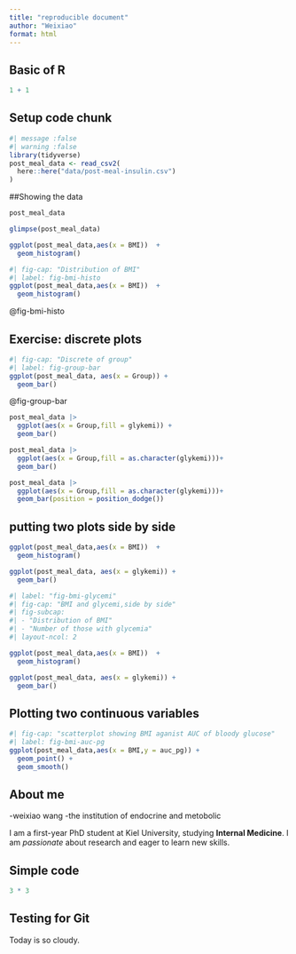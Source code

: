 ```yaml
---
title: "reproducible document"
author: "Weixiao"
format: html
---
```


## Basic of R

```r
1 + 1
```

## Setup code chunk



```r
#| message :false
#| warning :false
library(tidyverse)
post_meal_data <- read_csv2(
  here::here("data/post-meal-insulin.csv")
)
```


##Showing the data

```r
post_meal_data

```


```r
glimpse(post_meal_data)
```


```r
ggplot(post_meal_data,aes(x = BMI))  +
  geom_histogram()

```


```r
#| fig-cap: "Distribution of BMI"
#| label: fig-bmi-histo
ggplot(post_meal_data,aes(x = BMI))  +
  geom_histogram()
```

@fig-bmi-histo


## Exercise: discrete plots

```r
#| fig-cap: "Discrete of group"
#| label: fig-group-bar
ggplot(post_meal_data, aes(x = Group)) +
  geom_bar()

```

@fig-group-bar


```r
post_meal_data |> 
  ggplot(aes(x = Group,fill = glykemi)) + 
  geom_bar()
```



```r
post_meal_data |> 
  ggplot(aes(x = Group,fill = as.character(glykemi)))+ 
  geom_bar()
```


```r
post_meal_data |> 
  ggplot(aes(x = Group,fill = as.character(glykemi)))+ 
  geom_bar(position = position_dodge())
```
## putting two plots side by side

```r
ggplot(post_meal_data,aes(x = BMI))  +
  geom_histogram()

```

```r
ggplot(post_meal_data, aes(x = glykemi)) +
  geom_bar()
```


```r
#| label: "fig-bmi-glycemi"
#| fig-cap: "BMI and glycemi,side by side"
#| fig-subcap: 
#| - "Distribution of BMI"
#| - "Number of those with glycemia"
#| layout-ncol: 2

ggplot(post_meal_data,aes(x = BMI))  +
  geom_histogram()

ggplot(post_meal_data, aes(x = glykemi)) +
  geom_bar()
```


## Plotting two continuous variables

```r
#| fig-cap: "scatterplot showing BMI aganist AUC of bloody glucose"
#| label: fig-bmi-auc-pg
ggplot(post_meal_data,aes(x = BMI,y = auc_pg)) +
  geom_point() +
  geom_smooth()

```





## About me

-weixiao wang
-the institution of endocrine and metobolic 

I am a first-year PhD student at Kiel University, studying **Internal Medicine**. I am *passionate* about research and eager to learn new skills.

## Simple code
```r
3 * 3
```


## Testing for Git
Today is so cloudy.
